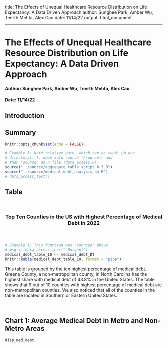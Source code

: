 title: The Effects of Unequal Healthcare Resource Distribution on Life Expectancy: A Data Driven Approach
author: Sunghee Park, Amber Wu, Teerth Mehta, Alex Cao
date: 11/14/22
output: html_document

---

# The Effects of Unequal Healthcare Resource Distribution on Life Expectancy: A Data Driven Approach
#### Author: Sunghee Park, Amber Wu, Teerth Mehta, Alex Cao
#### Date: 11/14/22

## Introduction


## Summary


```r
knitr::opts_chunk$set(echo = FALSE)
```

```r
# Example 1: Note relative path, which can be read: Up one
# directory(..), down into source (/source), and 
# then "source" an R file (data_access.R)
source("../source/aggregate_table_script_b.3.R")
source("../source/medical_debt_analysis_b4.R")
# data_access_test()
```

## Table

&nbsp;
&nbsp;


<center> <h3> __Top Ten Counties in the US with Highest Percentage of Medical Debt in 2022__ <h3> </center>


&nbsp;

```r
# Example 1: This function was "sourced" above
# msg <- data_access_test(" Morgan!")
medical_debt_table_10 <- medical_debt_DT
knitr::kable(medical_debt_table_10, format = "pipe")
```
This table is grouped by the ten highest percentage of medical debt. Greene County, a non-metropolitan county, in North Carolina has the highest share with medical debt of 43.8% in the United States. The table shows that 9 out of 10 counties with highest percentage of medical debt are non-metropolitan counties. We also noticed that all of the counties in the table are located in Southern or Eastern United States.
  
&nbsp;
&nbsp;

## Chart 1: Average Medical Debt in Metro and Non-Metro Areas
```r
disp_med_debt
```

